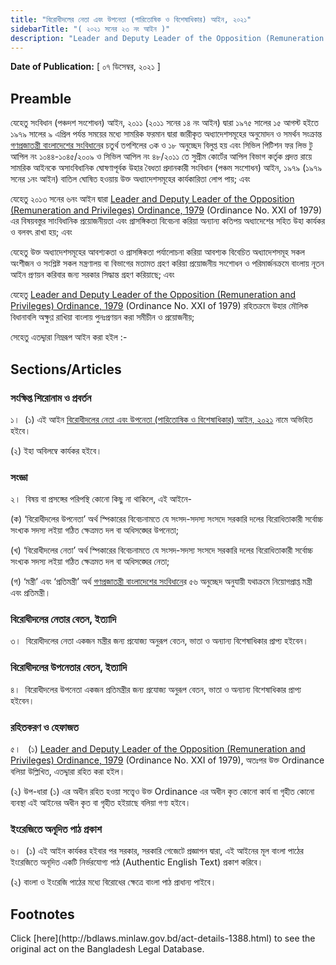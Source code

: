 ```yaml
---
title: "বিরোধীদলের নেতা এবং উপনেতা (পারিতোষিক ও বিশেষাধিকার) আইন, ২০২১"
sidebarTitle: "( ২০২১ সনের ২৩ নং আইন )"
description: "Leader and Deputy Leader of the Opposition (Remuneration and Privileges) Ordinance, 1979 রহিতপূর্বক পুনঃপ্রণয়নকল্পে প্রণীত আইন"
---
```


**Date of Publication:** [ ০৭ ডিসেম্বর, ২০২১ ]

## Preamble

যেহেতু সংবিধান (পঞ্চদশ সংশোধন) আইন, ২০১১ (২০১১ সনের ১৪ নং আইন) দ্বারা ১৯৭৫ সালের ১৫ আগস্ট হইতে ১৯৭৯ সালের ৯ এপ্রিল পর্যন্ত সময়ের মধ্যে সামরিক ফরমান দ্বারা জারীকৃত অধ্যাদেশসমূহের অনুমোদন ও সমর্থন সংক্রান্ত [গণপ্রজাতন্ত্রী বাংলাদেশের সংবিধান](/act-957.html "গণপ্রজাতন্ত্রী বাংলাদেশের সংবিধান")ের চতুর্থ তপশিলের ৩ক ও ১৮ অনুচ্ছেদ বিলুপ্ত হয় এবং সিভিল পিটিশন ফর লিভ টু আপিল নং ১০৪৪-১০৪৫/২০০৯ ও সিভিল আপিল নং ৪৮/২০১১ তে সুপ্রীম কোর্টের আপিল বিভাগ কর্তৃক প্রদত্ত রায়ে সামরিক আইনকে অসাংবিধানিক ঘোষণাপূর্বক উহার বৈধতা প্রদানকারী সংবিধান (পঞ্চম সংশোধন) আইন, ১৯৭৯ (১৯৭৯ সনের ১নং আইন) বাতিল ঘোষিত হওয়ায় উক্ত অধ্যাদেশসমূহের কার্যকারিতা লোপ পায়; এবং

যেহেতু ২০১৩ সনের ৬নং আইন দ্বারা [Leader and Deputy Leader of the Opposition (Remuneration and Privileges) Ordinance, 1979](/laws/volume-21/act-591 "Leader and Deputy Leader of the Opposition (Remuneration and Privileges) Ordinance, 1979") (Ordinance No. XXI of 1979) এর বিষয়বস্তুর সাংবিধানিক প্রয়োজনীয়তা এবং প্রাসঙ্গিকতা বিবেচনা করিয়া অন্যান্য কতিপয় অধ্যাদেশের সহিত উহা কার্যকর ও বলবৎ রাখা হয়; এবং

যেহেতু উক্ত অধ্যাদেশসমূহের আবশ্যকতা ও প্রাসঙ্গিকতা পর্যালোচনা করিয়া আবশ্যক বিবেচিত অধ্যাদেশসমূহ সকল অংশীজন ও সংশ্লিষ্ট সকল মন্ত্রণালয় বা বিভাগের মতামত গ্রহণ করিয়া প্রয়োজনীয় সংশোধন ও পরিমার্জনক্রমে বাংলায় নূতন আইন প্রণয়ন করিবার জন্য সরকার সিদ্ধান্ত গ্রহণ করিয়াছে; এবং

যেহেতু [Leader and Deputy Leader of the Opposition (Remuneration and Privileges) Ordinance, 1979](/laws/volume-21/act-591 "Leader and Deputy Leader of the Opposition (Remuneration and Privileges) Ordinance, 1979") (Ordinance No. XXI of 1979) রহিতক্রমে উহার মৌলিক বিধানাবলি অক্ষুণ্ণ রাখিয়া বাংলায় পুনঃপ্রণয়ন করা সমীচীন ও প্রয়োজনীয়;

সেহেতু এতদ্দ্বারা নিম্নরূপ আইন করা হইল :-

## Sections/Articles

### সংক্ষিপ্ত শিরোনাম ও প্রবর্তন

১।  (১) এই আইন [বিরোধীদলের নেতা এবং উপনেতা (পারিতোষিক ও বিশেষাধিকার) আইন, ২০২১](/laws/volume-51/act-1388 "বিরোধীদলের নেতা এবং উপনেতা (পারিতোষিক ও বিশেষাধিকার) আইন, ২০২১") নামে অভিহিত হইবে।

(২) ইহা অবিলম্বে কার্যকর হইবে।

### সংজ্ঞা

২।  বিষয় বা প্রসঙ্গের পরিপন্থি কোনো কিছু না থাকিলে, এই আইনে-

(ক) ‘বিরোধীদলের উপনেতা’ অর্থ স্পিকারের বিবেচনামতে যে সংসদ-সদস্য সংসদে সরকারি দলের বিরোধিতাকারী সর্বোচ্চ সংখ্যক সদস্য লইয়া গঠিত ক্ষেত্রমত দল বা অধিসঙ্ঘের উপনেতা;

(খ) ‘বিরোধীদলের নেতা’ অর্থ স্পিকারের বিবেচনামতে যে সংসদ-সদস্য সংসদে সরকারি দলের বিরোধিতাকারী সর্বোচ্চ সংখ্যক সদস্য লইয়া গঠিত ক্ষেত্রমত দল বা অধিসঙ্ঘের নেতা;

(গ) ‘মন্ত্রী’ এবং ‘প্রতিমন্ত্রী’ অর্থ [গণপ্রজাতন্ত্রী বাংলাদেশের সংবিধান](/act-957.html "গণপ্রজাতন্ত্রী বাংলাদেশের সংবিধান")ের ৫৬ অনুচ্ছেদ অনুযায়ী যথাক্রমে নিয়োগপ্রাপ্ত মন্ত্রী এবং প্রতিমন্ত্রী।

### বিরোধীদলের নেতার বেতন, ইত্যাদি

৩।  বিরোধীদলের নেতা একজন মন্ত্রীর জন্য প্রযোজ্য অনুরূপ বেতন, ভাতা ও অন্যান্য বিশেষাধিকার প্রাপ্য হইবেন।

### বিরোধীদলের উপনেতার বেতন, ইত্যাদি

৪।  বিরোধীদলের উপনেতা একজন প্রতিমন্ত্রীর জন্য প্রযোজ্য অনুরূপ বেতন, ভাতা ও অন্যান্য বিশেষাধিকার প্রাপ্য হইবেন।

### রহিতকরণ ও হেফাজত

৫।   (১) [Leader and Deputy Leader of the Opposition (Remuneration and Privileges) Ordinance, 1979](/laws/volume-21/act-591 "Leader and Deputy Leader of the Opposition (Remuneration and Privileges) Ordinance, 1979") (Ordinance No. XXI of 1979), অতঃপর উক্ত Ordinance বলিয়া উল্লিখিত, এতদ্দ্বারা রহিত করা হইল।

(২) উপ-ধারা (১) এর অধীন রহিত হওয়া সত্ত্বেও উক্ত Ordinance এর অধীন কৃত কোনো কার্য বা গৃহীত কোনো ব্যবস্থা এই আইনের অধীন কৃত বা গৃহীত হইয়াছে বলিয়া গণ্য হইবে।

### ইংরেজিতে অনূদিত পাঠ প্রকাশ

৬।  (১) এই আইন কার্যকর হইবার পর সরকার, সরকারি গেজেটে প্রজ্ঞাপন দ্বারা, এই আইনের মূল বাংলা পাঠের ইংরেজিতে অনূদিত একটি নির্ভরযোগ্য পাঠ (Authentic English Text) প্রকাশ করিবে।

(২) বাংলা ও ইংরেজি পাঠের মধ্যে বিরোধের ক্ষেত্রে বাংলা পাঠ প্রাধান্য পাইবে।

## Footnotes

<Note>
  Click [here](http://bdlaws.minlaw.gov.bd/act-details-1388.html) to see the original act on the Bangladesh Legal Database.
</Note>
